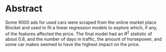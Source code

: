 # Abstract {.unnumbered}

Some 9000 ads for used cars were scraped from the online market place Blocket and used to fit a linear regression models to explore which, if any, of the features affected the price. The final model had an $R^2$ statistic of about 0.8, and the number of days in traffic, the amount of horsepower, and some car makes seemed to have the highest impact on the price.